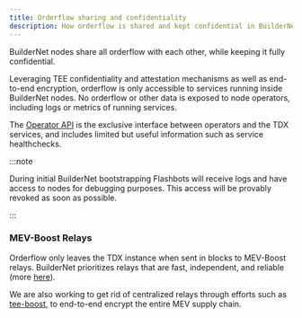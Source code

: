 ```yaml
---
title: Orderflow sharing and confidentiality
description: How orderflow is shared and kept confidential in BuilderNet.
---
```


BuilderNet nodes share all orderflow with each other, while keeping it fully confidential.

Leveraging TEE confidentiality and attestation mechanisms as well as end-to-end encryption, orderflow is only accessible to services running inside BuilderNet nodes.
No orderflow or other data is exposed to node operators, including logs or metrics of running services.

The [Operator API](./operator-api) is the exclusive interface between operators and the TDX services, and includes limited but useful information such as service healthchecks.

:::note

During initial BuilderNet bootstrapping Flashbots will receive logs and have access to nodes for debugging purposes. This access will be provably revoked as soon as possible.

:::

### MEV-Boost Relays

Orderflow only leaves the TDX instance when sent in blocks to MEV-Boost relays. BuilderNet prioritizes relays that are fast, independent, and reliable (more [here](https://collective.flashbots.net/t/updated-mev-boost-relay-settings/4881)).

We are also working to get rid of centralized relays through efforts such as [tee-boost](https://collective.flashbots.net/t/tee-boost/3741),
to end-to-end encrypt the entire MEV supply chain.

